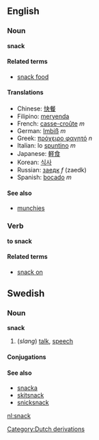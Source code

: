 ==English==
===Noun===
'''snack'''

====Related terms====
*[[snack food]]

====Translations====
*Chinese: [[快餐]]
*Filipino: [[meryenda]]
*French: [[casse-croûte]] ''m''
*German: [[Imbiß]] ''m''
*Greek: [[πρόχειρο φαγητό]] ''n''
*Italian: lo [[spuntino]] ''m''
*Japanese: [[軽食]]
*Korean: [[식사]]
*Russian: [[заедк]] ''f'' (zaedk)
*Spanish: [[bocado]] ''m''

====See also====
*[[munchies]]<!-- seldom used in the singular -->

===Verb===
'''to snack'''

====Related terms====
*[[snack on]]

==Swedish==
===Noun===
'''snack'''
#(''slang'') [[talk]], [[speech]]

====Conjugations====
{{sv-noun-un|gender=Neuter|snack|snacket|snacks|snackets}}

====See also====
*[[snacka]]
*[[skitsnack]]
*[[snicksnack]]

[[Category:Dutch derivations]]

[[nl:snack]]